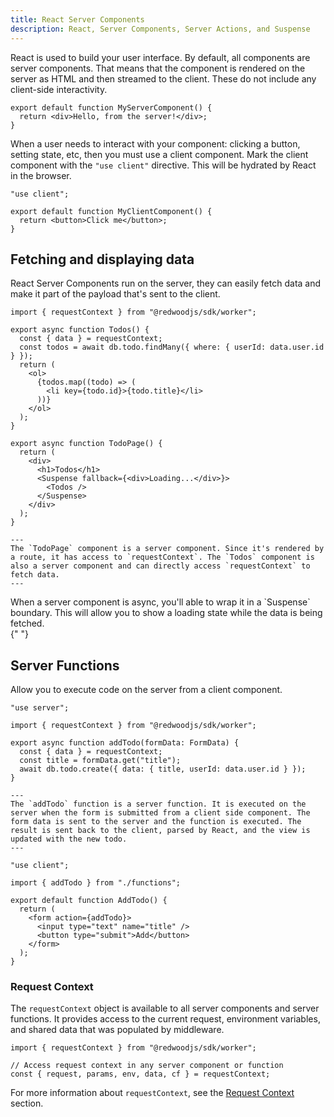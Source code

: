 ```yaml
---
title: React Server Components
description: React, Server Components, Server Actions, and Suspense
---
```



React is used to build your user interface. By default, all components are server components. That means that the component is rendered on the server as HTML and then streamed to the client. These do not include any client-side interactivity.

```tsx
export default function MyServerComponent() {
  return <div>Hello, from the server!</div>;
}
```

When a user needs to interact with your component: clicking a button, setting state, etc, then you must use a client component. Mark the client component with the `"use client"` directive. This will be hydrated by React in the browser.

```tsx mark={1}
"use client";

export default function MyClientComponent() {
  return <button>Click me</button>;
}
```

## Fetching and displaying data

React Server Components run on the server, they can easily fetch data and make it part of the payload that's sent to the client.

```tsx title="src/app/pages/todos/TodoPage.tsx" "async"
import { requestContext } from "@redwoodjs/sdk/worker";

export async function Todos() {
  const { data } = requestContext;
  const todos = await db.todo.findMany({ where: { userId: data.user.id } });
  return (
    <ol>
      {todos.map((todo) => (
        <li key={todo.id}>{todo.title}</li>
      ))}
    </ol>
  );
}

export async function TodoPage() {
  return (
    <div>
      <h1>Todos</h1>
      <Suspense fallback={<div>Loading...</div>}>
        <Todos />
      </Suspense>
    </div>
  );
}

---
The `TodoPage` component is a server component. Since it's rendered by a route, it has access to `requestContext`. The `Todos` component is also a server component and can directly access `requestContext` to fetch data.
---
```

<Aside type="tip" title="Suspense">
  When a server component is async, you'll able to wrap it in a `Suspense`
  boundary. This will allow you to show a loading state while the data is being
  fetched.
</Aside>{" "}

## Server Functions

Allow you to execute code on the server from a client component.

```tsx title="@/pages/todos/functions.tsx" mark={1}
"use server";

import { requestContext } from "@redwoodjs/sdk/worker";

export async function addTodo(formData: FormData) {
  const { data } = requestContext;
  const title = formData.get("title");
  await db.todo.create({ data: { title, userId: data.user.id } });
}

---
The `addTodo` function is a server function. It is executed on the server when the form is submitted from a client side component. The form data is sent to the server and the function is executed. The result is sent back to the client, parsed by React, and the view is updated with the new todo.
---
```

```tsx title="@/pages/todos/AddTodo.tsx" mark={1, 3}
"use client";

import { addTodo } from "./functions";

export default function AddTodo() {
  return (
    <form action={addTodo}>
      <input type="text" name="title" />
      <button type="submit">Add</button>
    </form>
  );
}
```

### Request Context

The `requestContext` object is available to all server components and server functions. It provides access to the current request, environment variables, and shared data that was populated by middleware.

```tsx
import { requestContext } from "@redwoodjs/sdk/worker";

// Access request context in any server component or function
const { request, params, env, data, cf } = requestContext;
```

For more information about `requestContext`, see the [Request Context](/core/routing#request-context) section.
